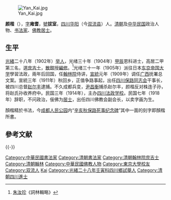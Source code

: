 [[File:Yan_Kai.jpg|thumb]]

'''颜楷'''（{{bd|1877年||1927年|3月7日|catIdx=Y}}），[[表字|字]]'''雍耆'''，[[號|號]]'''拔室'''，[[四川|四川]][[华阳县_(乾元)|华阳]]（今[[双流县|双流县]]）人。[[清朝|清朝]]及[[中华民国|中华民国]]政治人物、[[书法家|书法家]]、[[佛教|佛教]][[居士|居士]]。

==生平==
[[光緒|光緒]]二十八年（1902年）[[举人|举人]]，光绪三十年（1904年）[[甲辰|甲辰]]恩科进士，高居二甲第三名，選[[庶吉士|庶吉士]]，[[散館|散館]]授[[編修|編修]]。<ref>[[朱汝珍|朱汝珍]]《詞林輯略》</ref>光绪三十一年（1905年）派往日本[[东京帝国大学|东京帝国大学]]學習法政，兩年后回国，任[[翰林院|翰林院]]侍讲，[[宣統|宣統]]元年（1909年）调任[[广西|广西]]抚署总文案。宣統三年（1911年）秋回乡，正值争路事起，出任[[四川保路同志会|四川保路同志会]]干事长，被四川总督[[赵尔丰|赵尔丰]]逮捕。不久成都兵变，[[尹昌衡|尹昌衡]]捕杀赵尔丰，颜楷反对株连子孙，将赵氏孙收养府中。民国三年（1914年），主办[[四川法政学校|四川法政学校]]。民国七年（1918年）辞职，不问政治，佞佛为[[居士|居士]]，出任四川佛教会副会长，以卖字画为生。

顏楷精於书法，今[[成都人民公园|成都人民公园]]内“[[辛亥秋保路死事纪念碑|辛亥秋保路死事纪念碑]]”其中一面的刻字即顏楷所書。

==參考文献==
{{reflist}}

{{-}}
{{清朝人物小作品}}
{{清朝官員小作品}}
{{中國政治人物小作品}}

{{光緒三十年甲辰恩科殿試金榜}}
{{DEFAULTSORT:Yan顏}}
[[Category:中華民國書法家|Category:中華民國書法家]]
[[Category:清朝書法家|Category:清朝書法家]]
[[Category:清朝翰林院庶吉士|Category:清朝翰林院庶吉士]]
[[Category:清朝翰林|Category:清朝翰林]]
[[Category:中華民國佛教人物|Category:中華民國佛教人物]]
[[Category:東京大學校友|Category:東京大學校友]]
[[Category:双流人|Category:双流人]]
[[Category:顏姓|Kai]]
[[Category:光緒二十八年壬寅科四川鄉試舉人|Category:光緒二十八年壬寅科四川鄉試舉人]]
[[Category:清朝四川進士|Category:清朝四川進士]]